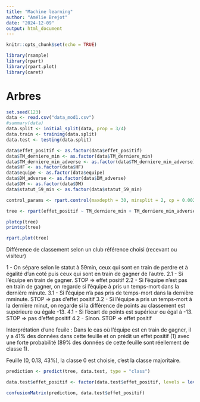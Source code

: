 ```yaml
---
title: "Machine learning"
author: "Amélie Brejot"
date: "2024-12-09"
output: html_document
---
```


```r
knitr::opts_chunk$set(echo = TRUE)

library(rsample)
library(rpart)
library(rpart.plot)
library(caret)
```


# Arbres

```r
set.seed(123)
data <- read.csv("data_mod1.csv")
#summary(data)
data.split <- initial_split(data, prop = 3/4)
data.train <- training(data.split)
data.test <- testing(data.split)
```

```r
data$effet_positif <- as.factor(data$effet_positif)
data$TM_derniere_min <- as.factor(data$TM_derniere_min)
data$TM_derniere_min_adverse <- as.factor(data$TM_derniere_min_adverse)
data$HF <- as.factor(data$HF)
data$equipe <- as.factor(data$equipe)
data$DM_adverse <- as.factor(data$DM_adverse)
data$DM <- as.factor(data$DM)
data$statut_59_min <- as.factor(data$statut_59_min)
```


```r
control_params <- rpart.control(maxdepth = 30, minsplit = 2, cp = 0.0020)

tree <- rpart(effet_positif ~ TM_derniere_min + TM_derniere_min_adverse + HF + DM_adverse + DM + statut_59_min, data = data.train, method = "class", control = control_params)

plotcp(tree)
printcp(tree)

rpart.plot(tree)
```
Différence de classement selon un club référence choisi (recevant ou visiteur)

1 - On sépare selon le statut à 59min, ceux qui sont en train de perdre et à égalité d'un coté puis ceux qui sont en train de gagner de l'autre.
2.1 - Si l'équipe en train de gagner. STOP => effet positif
2.2 - Si l'équipe n'est pas en train de gagner, on regarde si l'équipe à pris un temps-mort dans la dernière minute.
3.1 - Si l'équipe n'a pas pris de temps-mort dans la dernière mminute. STOP => pas d'effet positif
3.2 - Si l'équipe a pris un temps-mort à la dernière minut, on regarde si la différence de points au classement est supérieure ou égale -13.
4.1 - Si l'écart de points est supérieur ou égal à -13. STOP => pas d'effet positif
4.2 - Sinon. STOP => effet positif

Interprétation d'une feuile :
Dans le cas où l'équipe est en train de gagner, il y a 41% des données dans cette feuille et on prédit un effet positif (1) avec une forte probabilité (89% des données de cette feuille sont réellement de classe 1).

Feuille (0, 0.13, 43%), la classe 0 est choisie, c'est la classe majoritaire.


```r
prediction <- predict(tree, data.test, type = "class")

data.test$effet_positif <- factor(data.test$effet_positif, levels = levels(prediction))

confusionMatrix(prediction, data.test$effet_positif)
```


